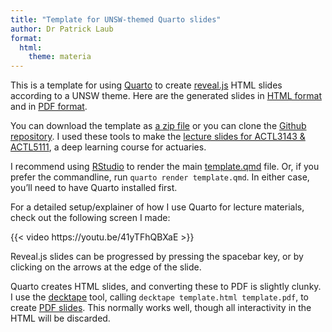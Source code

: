 ```yaml
---
title: "Template for UNSW-themed Quarto slides"
author: Dr Patrick Laub
format:
  html:
    theme: materia
---
```


This is a template for using [Quarto](http://quarto.org) to create [reveal.js](http://revealjs.com) HTML slides according to a UNSW theme.
Here are the generated slides in [HTML format](template.html) and in [PDF format](template.pdf). 

You can download the template as [a zip file](https://github.com/Pat-Laub/UNSW-Quarto-Slides-Template/releases/download/v1.1.0/UNSW-Quarto-Slides-Template.zip) or you can clone the [Github repository](https://github.com/Pat-Laub/UNSW-Quarto-Slides-Template).
I used these tools to make the [lecture slides for ACTL3143 & ACTL5111](http://pat-laub.github.io/DeepLearningForActuaries/), a deep learning course for actuaries.

I recommend using [RStudio](http://rstudio.com) to render the main [template.qmd](https://github.com/Pat-Laub/UNSW-Quarto-Slides-Template/blob/main/template.qmd) file.
Or, if you prefer the commandline, run `quarto render template.qmd`.
In either case, you'll need to have Quarto installed first.

For a detailed setup/explainer of how I use Quarto for lecture materials, check out the following screen I made:

{{< video https://youtu.be/41yTFhQBXaE >}}

::: {.callout-note}
Reveal.js slides can be progressed by pressing the spacebar key, or by clicking on the arrows at the edge of the slide.
:::

::: {.callout-warning}
Quarto creates HTML slides, and converting these to PDF is slightly clunky.
I use the [decktape](https://github.com/astefanutti/decktape) tool, calling `decktape template.html template.pdf`, to create [PDF slides](template.pdf).
This normally works well, though all interactivity in the HTML will be discarded.
:::
